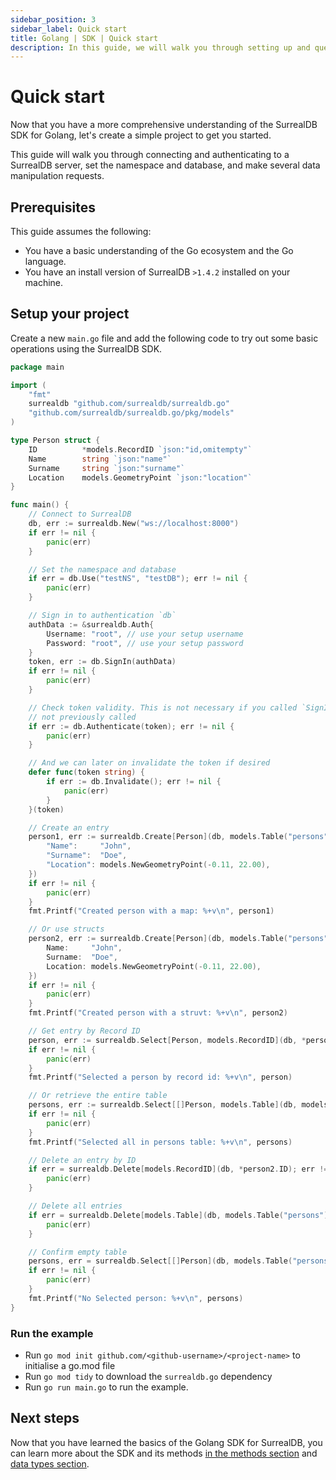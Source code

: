 ```yaml
---
sidebar_position: 3
sidebar_label: Quick start
title: Golang | SDK | Quick start
description: In this guide, we will walk you through setting up and querying your first project with the Golang SDK for SurrealDB.
---
```


# Quick start

Now that you have a more comprehensive understanding of the SurrealDB SDK for Golang, let's create a simple project to get you started.

This guide will walk you through connecting and authenticating to a SurrealDB server, set the namespace and database, and make several data manipulation requests.

## Prerequisites

This guide assumes the following:
- You have a basic understanding of the Go ecosystem and the Go language.
- You have an install version of SurrealDB `>1.4.2` installed on your machine.

## Setup your project

Create a new `main.go` file and add the following code to try out some basic operations using the SurrealDB SDK.

```go
package main

import (
	"fmt"
	surrealdb "github.com/surrealdb/surrealdb.go"
	"github.com/surrealdb/surrealdb.go/pkg/models"
)

type Person struct {
	ID      	*models.RecordID `json:"id,omitempty"`
	Name    	string `json:"name"`
	Surname 	string `json:"surname"`
	Location 	models.GeometryPoint `json:"location"`
}

func main() {
	// Connect to SurrealDB
	db, err := surrealdb.New("ws://localhost:8000")
	if err != nil {
		panic(err)
	}

	// Set the namespace and database
	if err = db.Use("testNS", "testDB"); err != nil {
		panic(err)
	}

	// Sign in to authentication `db`
	authData := &surrealdb.Auth{
		Username: "root", // use your setup username
		Password: "root", // use your setup password
	}
	token, err := db.SignIn(authData)
	if err != nil {
		panic(err)
	}

	// Check token validity. This is not necessary if you called `SignIn` before. This authenticates the `db` instance too if sign in was
	// not previously called
	if err := db.Authenticate(token); err != nil {
		panic(err)
	}

	// And we can later on invalidate the token if desired
	defer func(token string) {
		if err := db.Invalidate(); err != nil {
			panic(err)
		}
	}(token)

	// Create an entry
	person1, err := surrealdb.Create[Person](db, models.Table("persons"), map[interface{}]interface{}{
		"Name":     "John",
		"Surname":  "Doe",
		"Location": models.NewGeometryPoint(-0.11, 22.00),
	})
	if err != nil {
		panic(err)
	}
	fmt.Printf("Created person with a map: %+v\n", person1)

	// Or use structs
	person2, err := surrealdb.Create[Person](db, models.Table("persons"), Person{
		Name:     "John",
		Surname:  "Doe",
		Location: models.NewGeometryPoint(-0.11, 22.00),
	})
	if err != nil {
		panic(err)
	}
	fmt.Printf("Created person with a struvt: %+v\n", person2)

	// Get entry by Record ID
	person, err := surrealdb.Select[Person, models.RecordID](db, *person1.ID)
	if err != nil {
		panic(err)
	}
	fmt.Printf("Selected a person by record id: %+v\n", person)

	// Or retrieve the entire table
	persons, err := surrealdb.Select[[]Person, models.Table](db, models.Table("persons"))
	if err != nil {
		panic(err)
	}
	fmt.Printf("Selected all in persons table: %+v\n", persons)

	// Delete an entry by ID
	if err = surrealdb.Delete[models.RecordID](db, *person2.ID); err != nil {
		panic(err)
	}

	// Delete all entries
	if err = surrealdb.Delete[models.Table](db, models.Table("persons")); err != nil {
		panic(err)
	}

	// Confirm empty table
	persons, err = surrealdb.Select[[]Person](db, models.Table("persons"))
	if err != nil {
		panic(err)
	}
	fmt.Printf("No Selected person: %+v\n", persons)
}
```

### Run the example

- Run `go mod init github.com/<github-username>/<project-name>` to initialise a go.mod file
- Run `go mod tidy` to download the `surrealdb.go` dependency
- Run `go run main.go` to run the example.

## Next steps

Now that you have learned the basics of the Golang SDK for SurrealDB, you can learn more about the SDK and its methods [in the methods section](/docs/sdk/golang/methods) and [data types section](/docs/sdk/golang/data-types).
